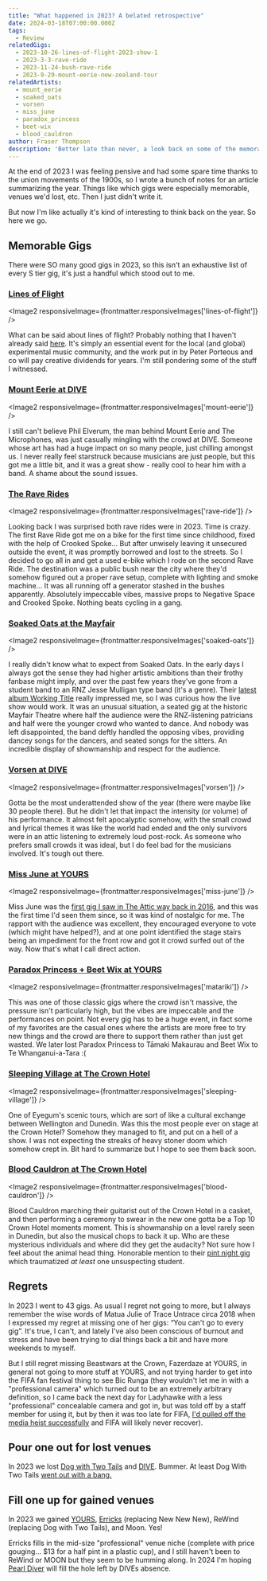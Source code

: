 ```yaml
---
title: "What happened in 2023? A belated retrospective"
date: 2024-03-18T07:00:00.000Z
tags:
  - Review
relatedGigs:
  - 2023-10-26-lines-of-flight-2023-show-1
  - 2023-3-3-rave-ride
  - 2023-11-24-bush-rave-ride
  - 2023-9-29-mount-eerie-new-zealand-tour
relatedArtists:
  - mount_eerie
  - soaked_oats
  - vorsen
  - miss_june
  - paradox_princess
  - beet-wix
  - blood_cauldron
author: Fraser Thompson
description: 'Better late than never, a look back on some of the memorable gigs and events of 2023.'
---
```



At the end of 2023 I was feeling pensive and had some spare time thanks to the union movements of the 1900s, so I wrote a bunch of notes for an article summarizing the year. Things like which gigs were especially memorable, venues we'd lost, etc. Then I just didn't write it.

But now I'm like actually it's kind of interesting to think back on the year. So here we go.

## Memorable Gigs

There were SO many good gigs in 2023, so this isn't an exhaustive list of every S tier gig, it's just a handful which stood out to me.

### [Lines of Flight](/gigs/lines-of-flight-2023-show-1/)

<Image2 responsiveImage={frontmatter.responsiveImages['lines-of-flight']} />

What can be said about lines of flight? Probably nothing that I haven't already said [here](/blog/lines_of_flight_2023_belated_retrospective/). It's simply an essential event for the local (and global) experimental music community, and the work put in by Peter Porteous and co will pay creative dividends for years. I'm still pondering some of the stuff I witnessed.

### [Mount Eerie at DIVE](/gigs/mount-eerie-new-zealand-tour/)

<Image2 responsiveImage={frontmatter.responsiveImages['mount-eerie']} />

I still can't believe Phil Elverum, the man behind Mount Eerie and The Microphones, was just casually mingling with the crowd at DIVE. Someone whose art has had a huge impact on so many people, just chilling amongst us. I never really feel starstruck because musicians are just people, but this got me a little bit, and it was a great show - really cool to hear him with a band. A shame about the sound issues.

### [The Rave Rides](/gigs/rave-ride/)

<Image2 responsiveImage={frontmatter.responsiveImages['rave-ride']} />

Looking back I was surprised both rave rides were in 2023. Time is crazy. The first Rave Ride got me on a bike for the first time since childhood, fixed with the help of Crooked Spoke... But after unwisely leaving it unsecured outside the event, it was promptly borrowed and lost to the streets. So I decided to go all in and get a used e-bike which I rode on the second Rave Ride. The destination was a public bush near the city where they'd somehow figured out a proper rave setup, complete with lighting and smoke machine... It was all running off a generator stashed in the bushes apparently. Absolutely impeccable vibes, massive props to Negative Space and Crooked Spoke. Nothing beats cycling in a gang.

### [Soaked Oats at the Mayfair](/gigs/soaked-oats-working-title-tour/)

<Image2 responsiveImage={frontmatter.responsiveImages['soaked-oats']} />

I really didn't know what to expect from Soaked Oats. In the early days I always got the sense they had higher artistic ambitions than their frothy fanbase might imply, and over the past few years they've gone from a student band to an RNZ Jesse Mulligan type band (it's a genre). Their [latest album Working Title](https://soakedoats.bandcamp.com/album/working-title) really impressed me, so I was curious how the live show would work. It was an unusual situation, a seated gig at the historic Mayfair Theatre where half the audience were the RNZ-listening patricians and half were the younger crowd who wanted to dance. And nobody was left disappointed, the band deftly handled the opposing vibes, providing dancey songs for the dancers, and seated songs for the sitters. An incredible display of showmanship and respect for the audience.

### [Vorsen at DIVE](/gigs/vorsen-a-world-on-fire-tour-2023/)

<Image2 responsiveImage={frontmatter.responsiveImages['vorsen']} />

Gotta be the most underattended show of the year (there were maybe like 30 people there). But he didn't let that impact the intensity (or volume) of his performance. It almost felt apocalyptic somehow, with the small crowd and lyrical themes it was like the world had ended and the only survivors were in an attic listening to extremely loud post-rock. As someone who prefers small crowds it was ideal, but I do feel bad for the musicians involved. It's tough out there.

### [Miss June at YOURS](/gigs/miss-june-mle-single-release-tour/)

<Image2 responsiveImage={frontmatter.responsiveImages['miss-june']} />

Miss June was the [first gig I saw in The Attic way back in 2016](/gigs/miss-june-x-astro-children-tour-dunedin-with-tongueflower-and-lucy-hunter/), and this was the first time I'd seen them since, so it was kind of nostalgic for me. The rapport with the audience was excellent, they encouraged everyone to vote (which might have helped?), and at one point identified the stage stairs being an impediment for the front row and got it crowd surfed out of the way. Now that's what I call direct action.

### [Paradox Princess + Beet Wix at YOURS](/gigs/matariki-gig/)

<Image2 responsiveImage={frontmatter.responsiveImages['matariki']} />

This was one of those classic gigs where the crowd isn't massive, the pressure isn't particularly high, but the vibes are impeccable and the performances on point. Not every gig has to be a huge event, in fact some of my favorites are the casual ones where the artists are more free to try new things and the crowd are there to support them rather than just get wasted. We later lost Paradox Princess to Tāmaki Makaurau and Beet Wix to Te Whanganui-a-Tara :(

### [Sleeping Village at The Crown Hotel](/gigs/eyegum-scenic-tours-3/)

<Image2 responsiveImage={frontmatter.responsiveImages['sleeping-village']} />

One of Eyegum's scenic tours, which are sort of like a cultural exchange between Wellington and Dunedin. Was this the most people ever on stage at the Crown Hotel? Somehow they managed to fit, and put on a hell of a show. I was not expecting the streaks of heavy stoner doom which somehow crept in. Bit hard to summarize but I hope to see them back soon.

### [Blood Cauldron at The Crown Hotel](/gigs/winters-requiem/)

<Image2 responsiveImage={frontmatter.responsiveImages['blood-cauldron']} />

Blood Cauldron marching their guitarist out of the Crown Hotel in a casket, and then performing a ceremony to swear in the new one gotta be a Top 10 Crown Hotel moments moment. This is showmanship on a level rarely seen in Dunedin, but also the musical chops to back it up. Who are these mysterious individuals and where did they get the audacity? Not sure how I feel about the animal head thing. Honorable mention to their [pint night gig](/gigs/heavy-pint-night/) which traumatized *at least* one unsuspecting student.

## Regrets

In 2023 I went to 43 gigs. As usual I regret not going to more, but I always remember the wise words of Matua Julie of Trace Untrace circa 2018 when I expressed my regret at missing one of her gigs: “You can't go to every gig”. It's true, I can't, and lately I've also been conscious of burnout and stress and have been trying to dial things back a bit and have more weekends to myself.

But I still regret missing Beastwars at the Crown, Fazerdaze at YOURS, in general not going to more stuff at YOURS, and not trying harder to get into the FIFA fan festival thing to see Bic Runga (they wouldn't let me in with a "professional camera" which turned out to be an extremely arbitrary definition, so I came back the next day for Ladyhawke with a less "professional" concealable camera and got in, but was told off by a staff member for using it, but by then it was too late for FIFA, [I'd pulled off the media heist successfully](/gigs/fifa-fan-festival/) and FIFA will likely never recover).

## Pour one out for lost venues

In 2023 we lost [Dog with Two Tails](/venues/dog_with_two_tails/) and [DIVE](/venues/dive/). Bummer. At least Dog With Two Tails [went out with a bang.](/gigs/dogfest---the-final-goodbye/)

## Fill one up for gained venues

In 2023 we gained [YOURS](/venues/yours/), [Erricks](/venues/erricks/) (replacing New New New), ReWind (replacing Dog with Two Tails), and Moon. Yes!

Erricks fills in the mid-size "professional" venue niche (complete with price gouging... $13 for a half pint in a plastic cup), and I still haven't been to ReWind or MOON but they seem to be humming along. In 2024 I'm hoping [Pearl Diver](/venues/pearl_diver/) will fill the hole left by DIVEs absence.

